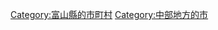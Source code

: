 {{Commonscat|Namerikawa, Toyama}}
{{Catmore}}

{{DEFAULTSORT:Namerikawa-shi}}
[[Category:富山縣的市町村|Category:富山縣的市町村]]
[[Category:中部地方的市|Category:中部地方的市]]